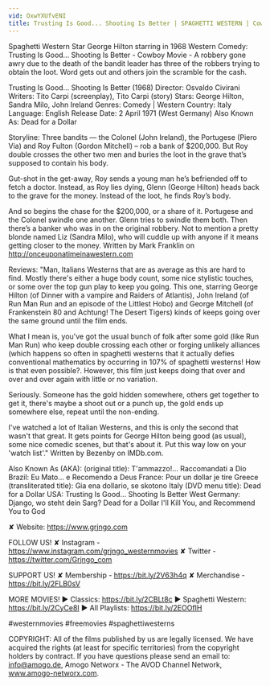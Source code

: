 ```yaml
---
vid: OxwYXUfvENI
title: Trusting Is Good... Shooting Is Better | SPAGHETTI WESTERN | Cowboys | Full Western
---
```


Spaghetti Western Star George Hilton starring in 1968 Western Comedy: Trusting Is Good... Shooting Is Better - Cowboy Movie - A robbery gone awry due to the death of the bandit leader has three of the robbers trying to obtain the loot. Word gets out and others join the scramble for the cash. 

Trusting Is Good... Shooting Is Better (1968)
Director: Osvaldo Civirani
Writers: Tito Carpi (screenplay), Tito Carpi (story)
Stars: George Hilton, Sandra Milo, John Ireland 
Genres: Comedy | Western 
Country: Italy
Language: English
Release Date: 2 April 1971 (West Germany) 
Also Known As: Dead for a Dollar 

Storyline:
Three bandits — the Colonel (John Ireland), the Portugese (Piero Via) and Roy Fulton (Gordon Mitchell) – rob a bank of $200,000. But Roy double crosses the other two men and buries the loot in the grave that’s supposed to contain his body.

Gut-shot in the get-away, Roy sends a young man he’s befriended off to fetch a doctor. Instead, as Roy lies dying, Glenn (George Hilton) heads back to the grave for the money. Instead of the loot, he finds Roy’s body.

And so begins the chase for the $200,000, or a share of it. Portugese and the Colonel swindle one another. Glenn tries to swindle them both. Then there’s a banker who was in on the original robbery. Not to mention a pretty blonde named Liz (Sandra Milo), who will cuddle up with anyone if it means getting closer to the money. Written by Mark Franklin on http://onceuponatimeinawestern.com

Reviews:
"Man, Italians Westerns that are as average as this are hard to find. Mostly there's either a huge body count, some nice stylistic touches, or some over the top gun play to keep you going. This one, starring George Hilton (of Dinner with a vampire and Raiders of Atlantis), John Ireland (of Run Man Run and an episode of the Littlest Hobo) and George Mitchell (of Frankenstein 80 and Achtung! The Desert Tigers) kinds of keeps going over the same ground until the film ends.

What I mean is, you've got the usual bunch of folk after some gold (like Run Man Run) who keep double crossing each other or forging unlikely alliances (which happens so often in spaghetti westerns that it actually defies conventional mathematics by occurring in 107% of spaghetti westerns! How is that even possible?. However, this film just keeps doing that over and over and over again with little or no variation.

Seriously. Someone has the gold hidden somewhere, others get together to get it, there's maybe a shoot out or a punch up, the gold ends up somewhere else, repeat until the non-ending.

I've watched a lot of Italian Westerns, and this is only the second that wasn't that great. It gets points for George Hilton being good (as usual), some nice comedic scenes, but that's about it. Put this way low on your 'watch list'." Written by Bezenby on IMDb.com.

Also Known As (AKA):
(original title): T'ammazzo!... Raccomandati a Dio
Brazil: Eu Mato... e Recomendo a Deus
France: Pour un dollar je tire
Greece (transliterated title): Gia ena dollario, se skotono
Italy (DVD menu title): Dead for a Dollar
USA: Trusting Is Good... Shooting Is Better
West Germany: Django, wo steht dein Sarg?
 Dead for a Dollar
 I'll Kill You, and Recommend You to God

✘ Website: https://www.grjngo.com

FOLLOW US!
✘ Instagram - https://www.instagram.com/grjngo_westernmovies
✘ Twitter - https://twitter.com/Grjngo_com

SUPPORT US!
✘ Membership - https://bit.ly/2V63h4q
✘ Merchandise - https://bit.ly/2FLB0sV

MORE MOVIES! 
► Classics: https://bit.ly/2CBLt8c 
► Spaghetti Western: https://bit.ly/2CyCe8I 
► All Playlists: https://bit.ly/2EOOfIH 

#westernmovies #freemovies #spaghettiwesterns

COPYRIGHT: All of the films published by us are legally licensed. We have acquired the rights (at least for specific territories) from the copyright holders by contract. If you have questions please send an email to: info@amogo.de, Amogo Networx - The AVOD Channel Network, www.amogo-networx.com.